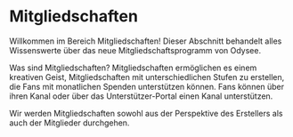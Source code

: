 # Mitgliedschaften

Willkommen im Bereich Mitgliedschaften! Dieser Abschnitt behandelt alles Wissenswerte über das neue Mitgliedschaftsprogramm von Odysee.

Was sind Mitgliedschaften? Mitgliedschaften ermöglichen es einem kreativen Geist, Mitgliedschaften mit unterschiedlichen Stufen zu erstellen, die Fans mit monatlichen Spenden unterstützen können. Fans können über ihren Kanal oder über das Unterstützer-Portal einen Kanal unterstützen.

Wir werden Mitgliedschaften sowohl aus der Perspektive des Erstellers als auch der Mitglieder durchgehen.

<CategoryCards/>
